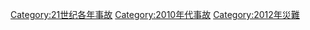 {{Year by category
|m=2
|c=0
|d=1
|y=2
|cat=事故
|sortkey=事故
|parent=21世纪各年事故
|subcat=2010年代事故
}}

[[Category:21世纪各年事故‎|Category:21世纪各年事故‎]]
[[Category:2010年代事故|Category:2010年代事故]]
[[Category:2012年災難‎|Category:2012年災難‎]]